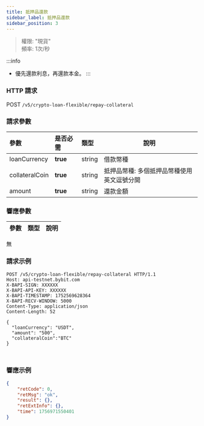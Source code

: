 ```yaml
---
title: 抵押品還款
sidebar_label: 抵押品還款
sidebar_position: 3
---
```


> 權限: "現貨"<br/>
> 頻率: 1次/秒

:::info
* 優先還款利息，再還款本金。
:::

### HTTP 請求
POST `/v5/crypto-loan-flexible/repay-collateral`

### 請求參數
| 參數 | 是否必需 | 類型 | 說明|
|:----- |:-------|:-----|------ |
|loanCurrency |**true** |string |借款幣種|
|collateralCoin |**true** |string |抵押品幣種: 多個抵押品幣種使用英文逗號分開|
|amount |**true** |string |還款金額|

### 響應參數
| 參數 | 類型 | 說明|
|:----- |:-----|----- |
無

### 請求示例

<Tabs groupId="programming-languages">
<TabItem value="http" label="HTTP">

```http
POST /v5/crypto-loan-flexible/repay-collateral HTTP/1.1
Host: api-testnet.bybit.com
X-BAPI-SIGN: XXXXXX
X-BAPI-API-KEY: XXXXXX
X-BAPI-TIMESTAMP: 1752569628364
X-BAPI-RECV-WINDOW: 5000
Content-Type: application/json
Content-Length: 52

{
  "loanCurrency": "USDT",
  "amount": "500",
  "collateralCoin":"BTC"
}
```

</TabItem>
<TabItem value="python" label="Python">

```python

```

</TabItem>

<TabItem value="Node" label="Node.js">

```n4js

```

</TabItem>
</Tabs>

### 響應示例

```json
{
    "retCode": 0,
    "retMsg": "ok",
    "result": {},
    "retExtInfo": {},
    "time": 1756971550401
}

```
